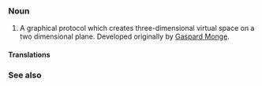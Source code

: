 ===Noun===

# A graphical protocol which creates three-dimensional virtual space on a two dimensional plane. Developed originally by [[Gaspard Monge]].

====Translations====

 
 
===See also===